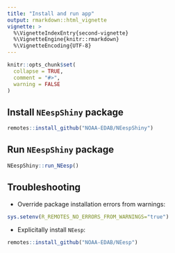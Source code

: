 ```yaml
---
title: "Install and run app"
output: rmarkdown::html_vignette
vignette: >
  %\VignetteIndexEntry{second-vignette}
  %\VignetteEngine{knitr::rmarkdown}
  %\VignetteEncoding{UTF-8}
---
```


```r
knitr::opts_chunk$set(
  collapse = TRUE,
  comment = "#>",
  warning = FALSE
)
```

## Install `NEespShiny` package
```r
remotes::install_github("NOAA-EDAB/NEespShiny")
```

## Run `NEespShiny` package
```r
NEespShiny::run_NEesp()
```

## Troubleshooting
- Override package installation errors from warnings: 
```r
sys.setenv(R_REMOTES_NO_ERRORS_FROM_WARNINGS="true")
```

- Explicitally install `NEesp`:
```r
remotes::install_github("NOAA-EDAB/NEesp")
```